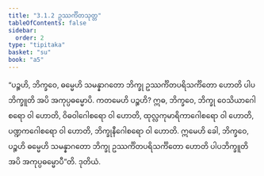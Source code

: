 ```yaml
---
title: "3.1.2 ဥဿင်္ကိတသုတ္တ"
tableOfContents: false
sidebar:
  order: 2
type: "tipitaka"
basket: "su"
book: "a5"
---
```



<DynamicBreadcrumb />

<Division number="102" book="a5" e="ch" v="16" p="112">

<Paragraph number="615" book="a5">
“ပဉ္စဟိ, ဘိက္ခဝေ, ဓမ္မေဟိ သမန္နာဂတော ဘိက္ခု ဥဿင်္ကိတပရိသင်္ကိတော ဟောတိ ပါပဘိက္ခူတိ အပိ အကုပ္ပဓမ္မောပိ.
</Paragraph>

<Paragraph number="616" book="a5">
ကတမေဟိ ပဉ္စဟိ? ဣဓ, ဘိက္ခဝေ, ဘိက္ခု ဝေသိယာဂေါစရော ဝါ ဟောတိ, ဝိဓဝါဂေါစရော ဝါ ဟောတိ, ထုလ္လကုမာရိကာဂေါစရော ဝါ ဟောတိ, ပဏ္ဍကဂေါစရော ဝါ ဟောတိ, ဘိက္ခုနီဂေါစရော ဝါ ဟောတိ.
</Paragraph>

<Paragraph number="617" book="a5">
ဣမေဟိ ခေါ, ဘိက္ခဝေ, ပဉ္စဟိ ဓမ္မေဟိ သမန္နာဂတော ဘိက္ခု ဥဿင်္ကိတပရိသင်္ကိတော ဟောတိ ပါပဘိက္ခူတိ အပိ အကုပ္ပဓမ္မောပီ”တိ.

</Paragraph>
</Division>

<Paragraph number="618" type="center" book="a5">
ဒုတိယံ.
</Paragraph>